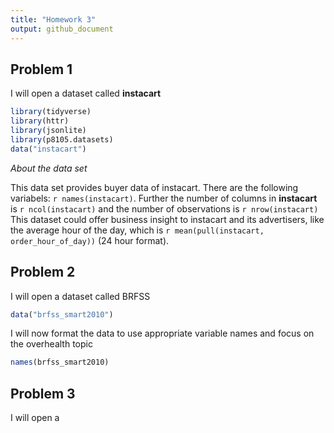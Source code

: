 ```yaml
---
title: "Homework 3"
output: github_document
---
```


## Problem 1

I will open a dataset called **instacart**
```r
library(tidyverse)
library(httr)
library(jsonlite)
library(p8105.datasets)
data("instacart")
```

*About the data set*

This data set provides buyer data of instacart. There are the following variabels: `r names(instacart)`. Further the number of columns in **instacart** is `r ncol(instacart)` and the number of observations is `r nrow(instacart)` This dataset could offer business insight to instacart and its advertisers, like the average hour of the day, which is `r mean(pull(instacart, order_hour_of_day))` (24 hour format).

## Problem 2

I will open a dataset called BRFSS
```r

data("brfss_smart2010")

```

I will now format the data to use appropriate variable names and focus on the overhealth topic

```r
names(brfss_smart2010)


```


## Problem 3

I will open a 
